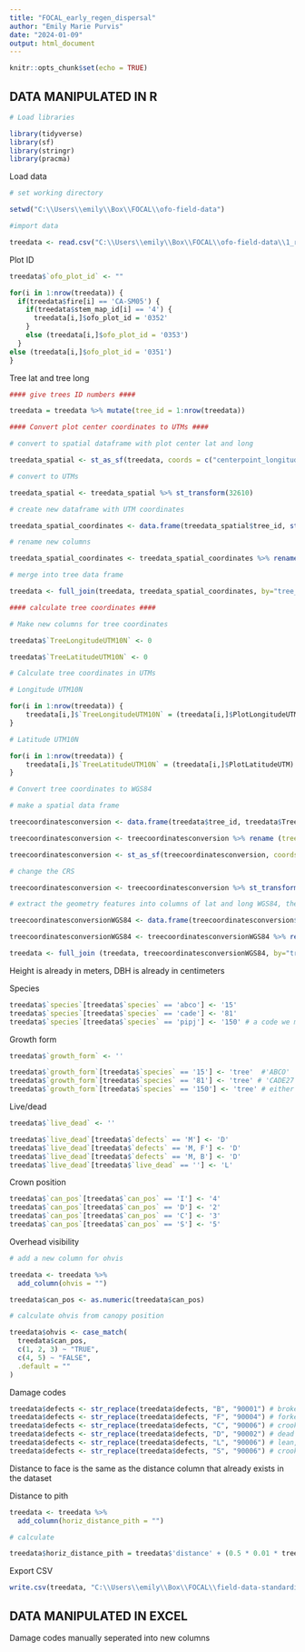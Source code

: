 ```yaml
---
title: "FOCAL_early_regen_dispersal"
author: "Emily Marie Purvis"
date: "2024-01-09"
output: html_document
---
```


```r
knitr::opts_chunk$set(echo = TRUE)
```

## DATA MANIPULATED IN R

```r

# Load libraries

library(tidyverse)
library(sf)
library(stringr)
library(pracma)
```

Load data

```r

# set working directory

setwd("C:\\Users\\emily\\Box\\FOCAL\\ofo-field-data")

#import data

treedata <- read.csv("C:\\Users\\emily\\Box\\FOCAL\\ofo-field-data\\1_received-data\\0011\\data\\dispersal-data-entry-2023-stemmap_tree.csv", header = TRUE)

```

Plot ID

```r

treedata$`ofo_plot_id` <- ""

for(i in 1:nrow(treedata)) {
  if(treedata$fire[i] == 'CA-SM05') {
    if(treedata$stem_map_id[i] == '4') {
      treedata[i,]$ofo_plot_id = '0352'
    }
    else (treedata[i,]$ofo_plot_id = '0353')
  }
else (treedata[i,]$ofo_plot_id = '0351')
}

```

Tree lat and tree long

```r

#### give trees ID numbers ####

treedata = treedata %>% mutate(tree_id = 1:nrow(treedata))

#### Convert plot center coordinates to UTMs ####

# convert to spatial dataframe with plot center lat and long

treedata_spatial <- st_as_sf(treedata, coords = c("centerpoint_longitude", "centerpoint_latitude"), crs = 4326, remove=F)

# convert to UTMs

treedata_spatial <- treedata_spatial %>% st_transform(32610)

# create new dataframe with UTM coordinates

treedata_spatial_coordinates <- data.frame(treedata_spatial$tree_id, st_coordinates(treedata_spatial[,1], st_coordinates(treedata_spatial[,2]))) 

# rename new columns

treedata_spatial_coordinates <- treedata_spatial_coordinates %>% rename (`tree_id`=treedata_spatial.tree_id, PlotLongitudeUTM=X, PlotLatitudeUTM=Y) 

# merge into tree data frame

treedata <- full_join(treedata, treedata_spatial_coordinates, by="tree_id")

#### calculate tree coordinates ####

# Make new columns for tree coordinates

treedata$`TreeLongitudeUTM10N` <- 0

treedata$`TreeLatitudeUTM10N` <- 0

# Calculate tree coordinates in UTMs 

# Longitude UTM10N

for(i in 1:nrow(treedata)) {
    treedata[i,]$`TreeLongitudeUTM10N` = (treedata[i,]$PlotLongitudeUTM) + ((sin(deg2rad(treedata[i,]$azimuth))) * (treedata[i,]$`distance`))
}

# Latitude UTM10N

for(i in 1:nrow(treedata)) {
    treedata[i,]$`TreeLatitudeUTM10N` = (treedata[i,]$PlotLatitudeUTM) + ((sin(deg2rad(treedata[i,]$azimuth))) * (treedata[i,]$`distance`))
}

# Convert tree coordinates to WGS84

# make a spatial data frame

treecoordinatesconversion <- data.frame(treedata$tree_id, treedata$TreeLongitudeUTM10N, treedata$TreeLatitudeUTM10N) 

treecoordinatesconversion <- treecoordinatesconversion %>% rename (tree_id=treedata.tree_id, TreeLongitudeUTM10N=treedata.TreeLongitudeUTM10N, TreeLatitudeUTM10N=treedata.TreeLatitudeUTM10N)

treecoordinatesconversion <- st_as_sf(treecoordinatesconversion, coords = c("TreeLongitudeUTM10N", "TreeLatitudeUTM10N"), crs = 32610, remove=F)

# change the CRS

treecoordinatesconversion <- treecoordinatesconversion %>% st_transform(4326)

# extract the geometry features into columns of lat and long WGS84, then merge back into the tree data frame

treecoordinatesconversionWGS84 <- data.frame(treecoordinatesconversion$tree_id, st_coordinates(treecoordinatesconversion[,1], st_coordinates(treecoordinatesconversion[,2]))) 

treecoordinatesconversionWGS84 <- treecoordinatesconversionWGS84 %>% rename (tree_id=treecoordinatesconversion.tree_id, TreeLongitudeWGS84=X, TreeLatitudeWGS84=Y)

treedata <- full_join (treedata, treecoordinatesconversionWGS84, by="tree_id")

```

Height is already in meters, DBH is already in centimeters

Species

```r

treedata$`species`[treedata$`species` == 'abco'] <- '15' 
treedata$`species`[treedata$`species` == 'cade'] <- '81' 
treedata$`species`[treedata$`species` == 'pipj'] <- '150' # a code we made up for "either PIPO or PIJE", not an official FIA species code number either

```

Growth form

```r

treedata$`growth_form` <- ''

treedata$`growth_form`[treedata$`species` == '15'] <- 'tree'  #'ABCO'
treedata$`growth_form`[treedata$`species` == '81'] <- 'tree' # 'CADE27'
treedata$`growth_form`[treedata$`species` == '150'] <- 'tree' # either PIPO or PIJE, "PIPJ" in terms of this dataset
```

Live/dead

```r

treedata$`live_dead` <- ''

treedata$`live_dead`[treedata$`defects` == 'M'] <- 'D'
treedata$`live_dead`[treedata$`defects` == 'M, F'] <- 'D'
treedata$`live_dead`[treedata$`defects` == 'M, B'] <- 'D'
treedata$`live_dead`[treedata$`live_dead` == ''] <- 'L'

```

Crown position

```r

treedata$`can_pos`[treedata$`can_pos` == 'I'] <- '4' 
treedata$`can_pos`[treedata$`can_pos` == 'D'] <- '2' 
treedata$`can_pos`[treedata$`can_pos` == 'C'] <- '3' 
treedata$`can_pos`[treedata$`can_pos` == 'S'] <- '5' 

```

Overhead visibility

```r

# add a new column for ohvis

treedata <- treedata %>%
  add_column(ohvis = "")

treedata$can_pos <- as.numeric(treedata$can_pos)

# calculate ohvis from canopy position

treedata$ohvis <- case_match(
  treedata$can_pos,
  c(1, 2, 3) ~ "TRUE",
  c(4, 5) ~ "FALSE",
  .default = ""
)

```

Damage codes

```r

treedata$defects <- str_replace(treedata$defects, "B", "90001") # broken top
treedata$defects <- str_replace(treedata$defects, "F", "90004") # forked top
treedata$defects <- str_replace(treedata$defects, "C", "90006") # crook/sweep
treedata$defects <- str_replace(treedata$defects, "D", "90002") # dead top
treedata$defects <- str_replace(treedata$defects, "L", "90006") # lean, there isn't a code for lean but it's pretty close to crook/sweep
treedata$defects <- str_replace(treedata$defects, "S", "90006") # crook/sweep

```

Distance to face is the same as the distance column that already exists in the dataset

Distance to pith

```r

treedata <- treedata %>%
  add_column(horiz_distance_pith = "")

# calculate

treedata$horiz_distance_pith = treedata$'distance' + (0.5 * 0.01 * treedata$'dbh')

```

Export CSV

```r

write.csv(treedata, "C:\\Users\\emily\\Box\\FOCAL\\field-data-standardization\\FOCAL_early_regen_dispersal\\20240110_FOCAL_early_regen_dispersal.csv")

```

## DATA MANIPULATED IN EXCEL

Damage codes manually seperated into new columns





